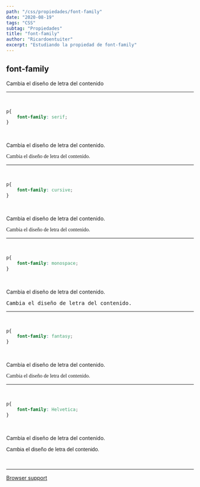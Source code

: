 ```yaml
---
path: "/css/propiedades/font-family"
date: "2020-08-19"
tags: "CSS"
subtag: "Propiedades"
title: "font-family"
author: "Ricardoentuiter"
excerpt: "Estudiando la propiedad de font-family"
---
```


## font-family
Cambia el diseño de letra del contenido

---
<br/>

```css
p{
    font-family: serif;
}
```
<br/>
<p>Cambia el diseño de letra del contenido.</p>
<p style="font-family: serif">Cambia el diseño de letra del contenido.</p>

---
<br/>

```css
p{
    font-family: cursive;
}
```
<br/>
<p>Cambia el diseño de letra del contenido.</p>
<p style="font-family: cursive">Cambia el diseño de letra del contenido.</p>

---
<br/>

```css
p{
    font-family: monospace;
}
```
<br/>
<p>Cambia el diseño de letra del contenido.</p>
<p style="font-family: monospace">Cambia el diseño de letra del contenido.</p>

---
<br/>

```css
p{
    font-family: fantasy;
}
```
<br/>
<p>Cambia el diseño de letra del contenido.</p>
<p style="font-family: fantasy">Cambia el diseño de letra del contenido.</p>


---
<br/>

```css
p{
    font-family: Helvetica;
}
```
<br/>
<p>Cambia el diseño de letra del contenido.</p>
<p style="font-family: Helvetica">Cambia el diseño de letra del contenido.</p>

<br/>

---

[Browser support](https://caniuse.com/#search=font-family)